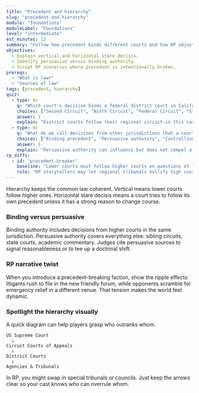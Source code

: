 ```yaml
---
title: "Precedent and hierarchy"
slug: "precedent-and-hierarchy"
module: "foundations"
moduleLabel: "Foundations"
level: "intermediate"
est_minutes: 12
summary: "Follow how precedent binds different courts and how RP adjustments change stakes."
objectives:
  - Explain vertical and horizontal stare decisis.
  - Identify persuasive versus binding authority.
  - Script RP scenarios where precedent is intentionally broken.
prereqs:
  - "What is law?"
  - "Sources of law"
tags: [precedent, hierarchy]
quiz:
  - type: mc
    q: "Which court's decision binds a federal district court in California?"
    choices: ["Second Circuit", "Ninth Circuit", "Federal Circuit", "State appellate court"]
    answer: 1
    explain: "District courts follow their regional circuit—in this case, the Ninth Circuit."
  - type: mc
    q: "What do we call decisions from other jurisdictions that a court may consider but need not follow?"
    choices: ["Binding precedent", "Persuasive authority", "Controlling dicta", "Mandatory guidance"]
    answer: 1
    explain: "Persuasive authority can influence but does not compel a court."
rp_diffs:
  - id: "precedent-breaker"
    baseline: "Lower courts must follow higher courts on questions of law."
    rule: "RP storytellers may let regional tribunals nullify high court precedent when factions seize power."
---
```


Hierarchy keeps the common law coherent. Vertical <Term client:load id="stare-decisis" /> means lower courts follow higher ones. Horizontal stare decisis means a court tries to follow its own precedent unless it has a strong reason to change course.

### Binding versus persuasive

Binding authority includes decisions from higher courts in the same jurisdiction. Persuasive authority covers everything else: sibling circuits, state courts, academic commentary. Judges cite persuasive sources to signal reasonableness or to tee up a doctrinal shift.

### RP narrative twist

<Callout
  client:load
  kind="rp"
  baseline="Lower courts must follow higher courts on questions of law."
  rule="RP storytellers may let regional tribunals nullify high court precedent when factions seize power."
/>

When you introduce a precedent-breaking faction, show the ripple effects: litigants rush to file in the new friendly forum, while opponents scramble for emergency relief in a different venue. That tension makes the world feel dynamic.

### Spotlight the hierarchy visually

A quick diagram can help players grasp who outranks whom.

```
US Supreme Court
  ↓
Circuit Courts of Appeals
  ↓
District Courts
  ↓
Agencies & Tribunals
```

In RP, you might swap in special tribunals or councils. Just keep the arrows clear so your cast knows who can overrule whom.
